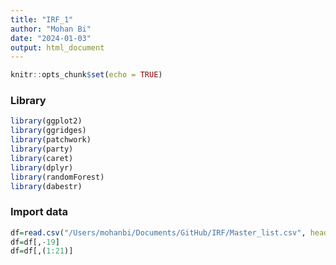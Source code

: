 ```yaml
---
title: "IRF_1"
author: "Mohan Bi"
date: "2024-01-03"
output: html_document
---
```


```r
knitr::opts_chunk$set(echo = TRUE)
```

### Library

```r
library(ggplot2)
library(ggridges)
library(patchwork)
library(party)
library(caret)
library(dplyr)
library(randomForest)
library(dabestr)
```

### Import data

```r
df=read.csv("/Users/mohanbi/Documents/GitHub/IRF/Master_list.csv", header = TRUE, sep = ";",skip = 1)
df=df[,-19]
df=df[,(1:21)]
```


